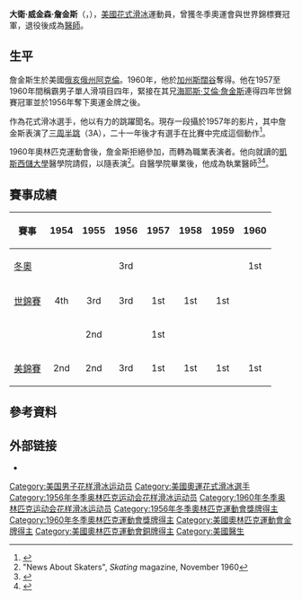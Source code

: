 {{noteTA
|1=zh-hk:花式溜冰; zh-tw:花式滑冰; zh-cn:花样滑冰; 
|2=zh-hk:溜冰; zh-hans:滑冰; zh-tw:滑冰;
|3=zh-hk:自由滑; zh-hans:自由滑; zh-tw:長曲項目;
|4=zh-hk:短節目; zh-hans:短节目; zh-tw:短曲項目;
|5=zh-hk:國際溜冰聯盟; zh-hans:国际滑冰联盟; zh-tw:國際滑冰總會;
|6=zh-hk:大衛;zh-cn:戴维;
}}
{{Infobox figure skater
|name= 大衛·詹金斯<br>David Jenkins
|image=[[file:David_Jenkins_1956.jpg|200px]]
|caption=
|country= {{USA}}
|birth_date= {{Birth date and age|1936|6|29}}
|death_date=
|formercoach=
|formerchoreographer=
|skating club={{tsl|en|Broadmoor SC|布羅德莫爾滑冰俱樂部}}
|retired= 1960
|medaltemplates= <!-- see [[Template:MedalRelatedTemplates|Template:MedalRelatedTemplates]] -->
{{MedalCountry | {{USA}}}}
{{MedalSport | [[花式滑冰|花式滑冰]]}}
{{MedalCompetition | [[冬季奥林匹克运动会花样滑冰比赛|冬季奧運會]]}}
{{MedalGold|[[1960年冬季奥林匹克运动会|1960 斯闊谷]]|{{tsl|en|Figure skating at the 1960 Winter Olympics – 男子單人滑|男子單人滑}}}}
{{MedalBronze|[[1956年冬季奥林匹克运动会|1956 科爾蒂納丹佩佐]]|{{tsl|en|Figure skating at the 1956 Winter Olympics|男子單人滑}}}}
{{MedalCompetition|[[世界花样滑冰锦标赛|世界錦標賽]]}}
{{MedalGold|{{tsl|en|1959 World Figure Skating Championships|1959 科羅拉多泉}}|{{tsl|en|1959 World Figure Skating Championships|男子單人滑}}}}
{{MedalGold|{{tsl|en|1958 World Figure Skating Championships|1958 巴黎}}|{{tsl|en|1958 World Figure Skating Championships|男子單人滑}}}}
{{MedalGold|{{tsl|en|1957 World Figure Skating Championships|1957 科羅拉多泉}}|{{tsl|en|1957 World Figure Skating Championships|男子單人滑}}}}
{{MedalBronze|{{tsl|en|1956 World Figure Skating Championships|1956 加爾米施-帕滕基興}}|{{tsl|en|1956 World Figure Skating Championships|男子單人滑}}}}
{{MedalBronze|{{tsl|en|1955 World Figure Skating Championships|1955 維也納}}|{{tsl|en|1955 World Figure Skating Championships|男子單人滑}}}}
{{MedalCompetition|{{tsl|en|North American Figure Skating Championships|北美錦標賽}}}}
{{MedalGold|{{tsl|en|1957 North American Figure Skating Championships|1957 羅徹斯特}}|{{tsl|en|1957 North American Figure Skating Championships|男子單人滑}}}}
{{MedalSilver|{{tsl|en|1955 North American Figure Skating Championships|1955 雷吉納}}|{{tsl|en|1955 North American Figure Skating Championships|男子單人滑}}}}
}}
{{MedalTableTop}}
{{MedalSport | [[冬季奥林匹克运动会花样滑冰比赛|花式滑冰]]}}
{{MedalCountry | {{USA}} }}
{{MedalOlympics}} 
{{MedalGold | {{tsl|en|Figure skating at the 1960 Winter Olympics|1960 斯闊谷}} | {{tsl|en|Figure skating at the 1960 Winter Olympics – Men's singles|男子單人滑}}}}
{{MedalBronze| {{tsl|en|Figure skating at the 1956 Winter Olympics|1956 科爾蒂納丹佩佐}} | {{tsl|en|Figure skating at the 1956 Winter Olympics – Men's singles|男子單人滑}}}}
{{MedalBottom}}

'''大衛·威金森·詹金斯'''（{{lang-en|'''David Wilkinson Jenkins'''}}，{{bd|1936年|6月29日|catIdx=J}}），[[美國|美國]][[花式滑冰|花式滑冰]]運動員，曾獲冬季奧運會與世界錦標賽冠軍，退役後成為[[醫師|醫師]]。

== 生平 ==
詹金斯生於美國[[俄亥俄州|俄亥俄州]][[阿克倫|阿克倫]]。1960年，他於[[加州|加州]][[斯闊谷滑雪渡假勝地|斯闊谷]]奪得{{tsl|en|Figure skating at the 1960 Winter Olympics – Men's singles|奧運冠軍}}。他在1957至1960年間稱霸男子單人滑項目四年，緊接在其兄[[海耶斯·艾倫·詹金斯|海耶斯·艾倫·詹金斯]]連得四年世錦賽冠軍並於1956年奪下奧運金牌之後。

作為花式滑冰選手，他以有力的跳躍聞名。現存一段攝於1957年的影片，其中詹金斯表演了[[一周半跳|三周半跳]]（3A），二十一年後才有選手在比賽中完成這個動作<ref>{{Cite web |url=http://www.cleveland.com/olympics/index.ssf/2010/02/akron_native_david_jenkins_sti.html |title=存档副本 |accessdate=2014-04-15 |archive-date=2015-09-24 |archive-url=https://web.archive.org/web/20150924063907/http://www.cleveland.com/olympics/index.ssf/2010/02/akron_native_david_jenkins_sti.html |dead-url=no }}</ref>。

1960年奧林匹克運動會後，詹金斯拒絕參加{{tsl|en|1960 World Figure Skating Championships|1960年世界錦標賽}}，而轉為職業表演者。他向就讀的[[凱斯西儲大學|凱斯西儲大學]]醫學院請假，以隨{{tsl|en|Ice Follies|冰之歌舞團}}表演<ref>"News About Skaters", ''Skating'' magazine, November 1960</ref>。自醫學院畢業後，他成為執業醫師<ref name=Sports-Re>{{cite web|title=David Jenkins|publisher=Sports Reference LLC|url=http://www.sports-reference.com/olympics/athletes/je/david-jenkins-2.html|first=|last=|accessdate=2014-04-15|date=|archive-url=https://web.archive.org/web/20140210082447/http://www.sports-reference.com/olympics/athletes/je/david-jenkins-2.html|archive-date=2014-02-10|dead-url=yes}}</ref><ref name=case>{{cite web|title=Noteable Alumni|publisher=Case Western Reserve University|url=http://www.case.edu/alumni/connections/notable.html|first=|last=|accessdate=2014-04-15|date=|archive-date=2015-02-26|archive-url=https://web.archive.org/web/20150226092929/http://www.case.edu/alumni/connections/notable.html|dead-url=yes}}</ref>。

==賽事成績==
{|  class="wikitable"
|-
! 賽事
! 1954
! 1955
! 1956
! 1957
! 1958
! 1959
! 1960
|-
| [[冬季奥林匹克运动会花样滑冰比赛|冬奧]] ||  ||  || bgcolor="CC9966"  align="center" | 3rd || || || || bgcolor="gold" align="center"  | 1st
|-
|  [[世界花样滑冰锦标赛|世錦賽]]  || align="center" | 4th || bgcolor="CC9966" align="center"  | 3rd   || bgcolor="CC9966" align="center"  | 3rd  || bgcolor="gold" align="center"  | 1st || bgcolor="gold" align="center"  | 1st || bgcolor="gold" align="center"  | 1st ||
|-
| {{tsl|en|North American Figure Skating Championships|北美錦標賽}}  ||  || bgcolor="silver" align="center"  | 2nd  ||  || bgcolor="gold" align="center"  | 1st ||  ||  ||
|-
| [[美國花式溜冰錦標賽|美錦賽]] || bgcolor="silver" align="center"  | 2nd  || bgcolor="silver" align="center"  | 2nd  || bgcolor="CC9966" align="center"  | 3rd  || bgcolor="gold" align="center"  | 1st  || bgcolor="gold" align="center"  | 1st || bgcolor="gold" align="center"  | 1st || bgcolor="gold" align="center"  | 1st
|}

== 參考資料 ==
{{Reflist}}

== 外部链接 ==
* {{PDFlink|[http://www.xcelenergycenter.com/uploads/assets/saintpaul2008/news/Past%20U.S.%20Champions.pdf Past U.S. Champions - Senior]|123 [[Kibibyte|KiB]]<!-- application/pdf, 126512 bytes -->}}

{{冬季奥林匹克运动会花样滑冰比赛男子单人滑冠军}}
{{NavigationWorldChampionsFigureSkatingMen}}

{{Authority control}}
{{DEFAULTSORT:Jenkins, David}}
[[Category:美国男子花样滑冰运动员|Category:美国男子花样滑冰运动员]]
[[Category:美國奧運花式滑冰選手|Category:美國奧運花式滑冰選手]]
[[Category:1956年冬季奥林匹克运动会花样滑冰运动员|Category:1956年冬季奥林匹克运动会花样滑冰运动员]]
[[Category:1960年冬季奥林匹克运动会花样滑冰运动员|Category:1960年冬季奥林匹克运动会花样滑冰运动员]]
[[Category:1956年冬季奧林匹克運動會獎牌得主|Category:1956年冬季奧林匹克運動會獎牌得主]]
[[Category:1960年冬季奧林匹克運動會獎牌得主|Category:1960年冬季奧林匹克運動會獎牌得主]]
[[Category:美國奧林匹克運動會金牌得主|Category:美國奧林匹克運動會金牌得主]]
[[Category:美國奧林匹克運動會銅牌得主|Category:美國奧林匹克運動會銅牌得主]]
[[Category:美國醫生|Category:美國醫生]]